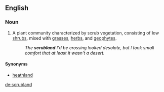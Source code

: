 ==English==

===Noun===
{{en-noun}}
{{wikipedia}}

# A plant community characterized by scrub vegetation, consisting of low [[shrub]]s, mixed with [[grass]]es, [[herb]]s, and [[geophyte]]s.
#: ''The '''scrubland''' I'd be crossing looked desolate, but I took small comfort that at least it wasn't a desert.''

====Synonyms====
* [[heathland]]

[[de:scrubland]]
